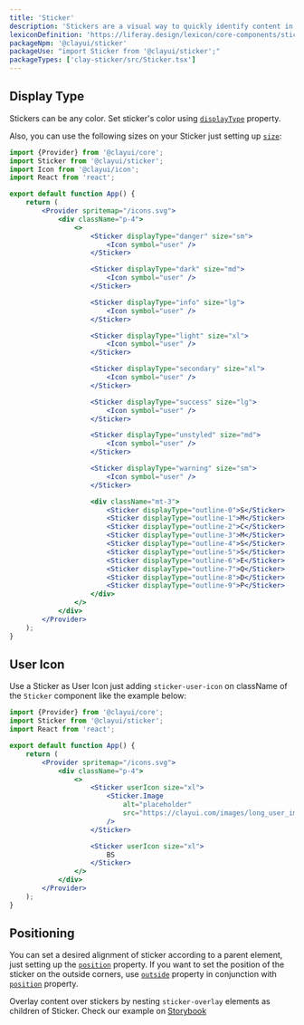 ```yaml
---
title: 'Sticker'
description: 'Stickers are a visual way to quickly identify content in a different way than badges and labels.'
lexiconDefinition: 'https://liferay.design/lexicon/core-components/stickers/'
packageNpm: '@clayui/sticker'
packageUse: "import Sticker from '@clayui/sticker';"
packageTypes: ['clay-sticker/src/Sticker.tsx']
---
```


## Display Type

Stickers can be any color. Set sticker's color using [`displayType`](#api-displayType) property.

Also, you can use the following sizes on your Sticker just setting up [`size`](#api-size):

```jsx preview
import {Provider} from '@clayui/core';
import Sticker from '@clayui/sticker';
import Icon from '@clayui/icon';
import React from 'react';

export default function App() {
	return (
		<Provider spritemap="/icons.svg">
			<div className="p-4">
				<>
					<Sticker displayType="danger" size="sm">
						<Icon symbol="user" />
					</Sticker>

					<Sticker displayType="dark" size="md">
						<Icon symbol="user" />
					</Sticker>

					<Sticker displayType="info" size="lg">
						<Icon symbol="user" />
					</Sticker>

					<Sticker displayType="light" size="xl">
						<Icon symbol="user" />
					</Sticker>

					<Sticker displayType="secondary" size="xl">
						<Icon symbol="user" />
					</Sticker>

					<Sticker displayType="success" size="lg">
						<Icon symbol="user" />
					</Sticker>

					<Sticker displayType="unstyled" size="md">
						<Icon symbol="user" />
					</Sticker>

					<Sticker displayType="warning" size="sm">
						<Icon symbol="user" />
					</Sticker>

					<div className="mt-3">
						<Sticker displayType="outline-0">S</Sticker>
						<Sticker displayType="outline-1">M</Sticker>
						<Sticker displayType="outline-2">C</Sticker>
						<Sticker displayType="outline-3">M</Sticker>
						<Sticker displayType="outline-4">S</Sticker>
						<Sticker displayType="outline-5">S</Sticker>
						<Sticker displayType="outline-6">E</Sticker>
						<Sticker displayType="outline-7">Q</Sticker>
						<Sticker displayType="outline-8">D</Sticker>
						<Sticker displayType="outline-9">P</Sticker>
					</div>
				</>
			</div>
		</Provider>
	);
}
```

## User Icon

Use a Sticker as User Icon just adding `sticker-user-icon` on className of the `Sticker` component like the example below:

```jsx preview
import {Provider} from '@clayui/core';
import Sticker from '@clayui/sticker';
import React from 'react';

export default function App() {
	return (
		<Provider spritemap="/icons.svg">
			<div className="p-4">
				<>
					<Sticker userIcon size="xl">
						<Sticker.Image
							alt="placeholder"
							src="https://clayui.com/images/long_user_image.png"
						/>
					</Sticker>

					<Sticker userIcon size="xl">
						BS
					</Sticker>
				</>
			</div>
		</Provider>
	);
}
```

## Positioning

You can set a desired alignment of sticker according to a parent element, just setting up the [`position`](#api-position) property. If you want to set the position of the sticker on the outside corners, use [`outside`](#api-outside) property in conjunction with [`position`](#api-position) property.

Overlay content over stickers by nesting `sticker-overlay` elements as children of Sticker. Check our example on [Storybook](https://storybook.clayui.com/?path=/story/design-system-components-sticker--overlay)
